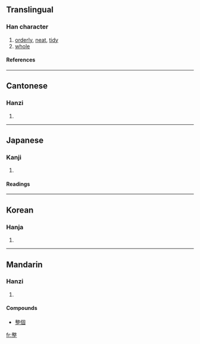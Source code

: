 ==Translingual==
===Han character===
{{Han char|rn=66|rad=攴|as=11|sn=15|four=5810<sub>1</sub>|canj=木大一卜一 (DKMYM)}}
# [[orderly]], [[neat]], [[tidy]]
# [[whole]]
====References====
{{Han ref|kx=0475.321|dkj=13394|hdz=21477.080|uh=6574|ud=25972|bh=BEE3|bd=48867}}
----
==Cantonese==
===Hanzi===
{{yue-hanzi|jyut=|y=jing2}}
# {{defn|Cantonese}}
----
==Japanese==
===Kanji===
{{ja-kanji|grade=3|rs=攴11}}
# {{defn|Japanese}} 
====Readings====
{{ja-readings|on=[[せい]] (sei)|kun=[[ととのえる]] (totonoeru), [[ととのう]] (totonou)}}
----
==Korean==
===Hanja===
{{ko-hanja|hangeul=정|eumhun=가지런할|rv=jeong|mr=chŏng|y=ceng}}
# {{defn|Korean}}
----

==Mandarin==
===Hanzi===
{{cmn-hanzi|pin=[[zhěng]] ([[zheng3]])|wg=cheng<sup>3</sup>}}
# {{defn|Mandarin}}
====Compounds====
*[[整個]]
[[fr:整]]